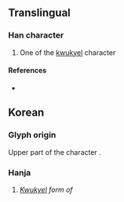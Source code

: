 {{character info/new}}
==Translingual==

===Han character===
{{Han char|rn=4|rad=丿|as=02|sn=3|four=20800|canj=HC|ids=⿱丿丷}}

# One of the [[kwukyel]] character

====References====
* {{Han ref|kx=0082.031|dj=0165.141|hdz=10032.021|uh=4E4A|ud=20042}}

==Korean==
===Glyph origin===
Upper part of the character {{m|ko|乎|tr=ho}}.

===Hanja===
{{ko-hanja|hangeul=호|eumhun=구결자}}

# ''[[kwukyel|Kwukyel]] form of'' {{ko-l|호}}